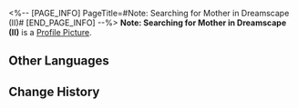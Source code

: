<%-- [PAGE_INFO]
PageTitle=#Note: Searching for Mother in Dreamscape (II)#
[END_PAGE_INFO] --%>
{{Item Infobox
|id          = 140426
|image       = Item Note- Searching for Mother in Dreamscape (II).png
|type        = Mission Item
|invCategory = Missions
|rarity      = 3
|effect      = 
|description = The father and daughter, seeking their relative's whereabouts in Penacony, inquire about a woman named "Charlotte the Dream Artist." A helpful banker informs them that artists in Penacony often gather in a restricted area known as the "Edge." Perhaps that will be their next destination.
}}
'''Note: Searching for Mother in Dreamscape (II)''' is a [[Profile Picture]].

==Other Languages==
{{Other Languages
|en   = Note: Searching for Mother in Dreamscape (II)
|zhs  = 笔记：梦境寻母记•二
|zht  = 筆記：夢境尋母記•二
|ja   = ノート：夢境での母探し・2
|ko   = 노트: 꿈세계에서 엄마를 찾아•2
|es   = Nota: Buscando a mamá en el paisaje onírico II
|fr   = Note : À la recherche d'une mère dans le Pays des rêves (II)
|ru   = Записка: В поисках матери в Мире грёз II
|th   = บันทึก: การตามหาแม่ในแดนฝัน 2
|vi   = Ghi chú: Tìm Mẹ Trong Mơ - 2
|de   = Notiz: Suche nach der Mutter in der Traumlandschaft (II)
|id   = Catatan: Mencari Ibu di Dunia Mimpi 2
|pt   = Anotação: Procurando por Minha Mãe no Mundonírico (II)
}}

==Change History==
{{Change History|2.0}}